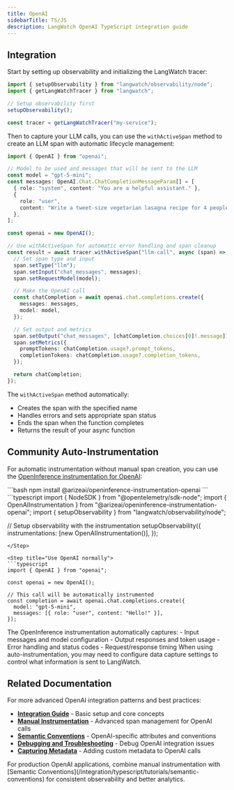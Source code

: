 ```yaml
---
title: OpenAI
sidebarTitle: TS/JS
description: LangWatch OpenAI TypeScript integration guide
---
```



<TypeScriptIntro />

## Integration

Start by setting up observability and initializing the LangWatch tracer:

```typescript
import { setupObservability } from "langwatch/observability/node";
import { getLangWatchTracer } from "langwatch";

// Setup observability first
setupObservability();

const tracer = getLangWatchTracer("my-service");
```

Then to capture your LLM calls, you can use the `withActiveSpan` method to create an LLM span with automatic lifecycle management:

```typescript
import { OpenAI } from "openai";

// Model to be used and messages that will be sent to the LLM
const model = "gpt-5-mini";
const messages: OpenAI.Chat.ChatCompletionMessageParam[] = [
  { role: "system", content: "You are a helpful assistant." },
  {
    role: "user",
    content: "Write a tweet-size vegetarian lasagna recipe for 4 people.",
  },
];

const openai = new OpenAI();

// Use withActiveSpan for automatic error handling and span cleanup
const result = await tracer.withActiveSpan("llm-call", async (span) => {
  // Set span type and input
  span.setType("llm");
  span.setInput("chat_messages", messages);
  span.setRequestModel(model);

  // Make the OpenAI call
  const chatCompletion = await openai.chat.completions.create({
    messages: messages,
    model: model,
  });

  // Set output and metrics
  span.setOutput("chat_messages", [chatCompletion.choices[0]!.message]);
  span.setMetrics({
    promptTokens: chatCompletion.usage?.prompt_tokens,
    completionTokens: chatCompletion.usage?.completion_tokens,
  });

  return chatCompletion;
});
```

The `withActiveSpan` method automatically:
- Creates the span with the specified name
- Handles errors and sets appropriate span status
- Ends the span when the function completes
- Returns the result of your async function

## Community Auto-Instrumentation

For automatic instrumentation without manual span creation, you can use the [OpenInference instrumentation for OpenAI](https://github.com/Arize-ai/openinference/tree/main/js/packages/openinference-instrumentation-openai):

<Steps>
<Step title="Install the OpenInference instrumentation">
  ```bash
  npm install @arizeai/openinference-instrumentation-openai
  ```
</Step>

<Step title="Register the instrumentation">
  ```typescript
  import { NodeSDK } from "@opentelemetry/sdk-node";
  import { OpenAIInstrumentation } from "@arizeai/openinference-instrumentation-openai";
  import { setupObservability } from "langwatch/observability/node";

  // Setup observability with the instrumentation
  setupObservability({
    instrumentations: [new OpenAIInstrumentation()],
  });
  ```
</Step>

<Step title="Use OpenAI normally">
  ```typescript
  import { OpenAI } from "openai";

  const openai = new OpenAI();
  
  // This call will be automatically instrumented
  const completion = await openai.chat.completions.create({
    model: "gpt-5-mini",
    messages: [{ role: "user", content: "Hello!" }],
  });
  ```
</Step>
</Steps>

<Info>
The OpenInference instrumentation automatically captures:
- Input messages and model configuration
- Output responses and token usage
- Error handling and status codes
- Request/response timing
</Info>

<Warning>
When using auto-instrumentation, you may need to configure data capture settings to control what information is sent to LangWatch.
</Warning>


<TypeScriptSharedSpanExcepEval />

## Related Documentation

For more advanced OpenAI integration patterns and best practices:

- **[Integration Guide](/integration/typescript/guide)** - Basic setup and core concepts
- **[Manual Instrumentation](/integration/typescript/tutorials/manual-instrumentation)** - Advanced span management for OpenAI calls
- **[Semantic Conventions](/integration/typescript/tutorials/semantic-conventions)** - OpenAI-specific attributes and conventions
- **[Debugging and Troubleshooting](/integration/typescript/tutorials/debugging-typescript)** - Debug OpenAI integration issues
- **[Capturing Metadata](/integration/typescript/tutorials/capturing-metadata)** - Adding custom metadata to OpenAI calls

<Tip>
For production OpenAI applications, combine manual instrumentation with [Semantic Conventions](/integration/typescript/tutorials/semantic-conventions) for consistent observability and better analytics.
</Tip>

